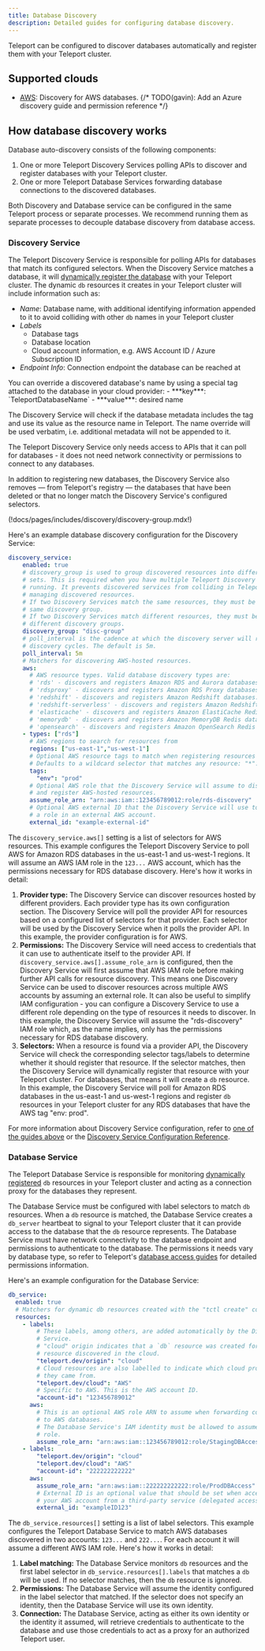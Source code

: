 ```yaml
---
title: Database Discovery
description: Detailed guides for configuring database discovery.
---
```


Teleport can be configured to discover databases automatically and register
them with your Teleport cluster.

## Supported clouds

- [AWS](./databases/aws.mdx): Discovery for AWS databases.
{/* TODO(gavin): Add an Azure discovery guide and permission reference */}

## How database discovery works

Database auto-discovery consists of the following components:

1. One or more Teleport Discovery Services polling APIs to discover and register
  databases with your Teleport cluster.
1. One or more Teleport Database Services forwarding database connections to
  the discovered databases.

Both Discovery and Database service can be configured in the same Teleport
process or separate processes.
We recommend running them as separate processes to decouple database discovery
from database access.

### Discovery Service

The Teleport Discovery Service is responsible for polling APIs for databases
that match its configured selectors.
When the Discovery Service matches a database, it will
[dynamically register the database](../database-access/guides/dynamic-registration.mdx)
with your Teleport cluster.
The dynamic `db` resources it creates in your Teleport cluster will include
information such as:

- *Name*: Database name, with additional identifying information appended to it
          to avoid colliding with other `db` names in your Teleport cluster
- *Labels*
  - Database tags
  - Database location
  - Cloud account information, e.g. AWS Account ID / Azure Subscription ID
- *Endpoint Info*: Connection endpoint the database can be reached at

<Notice type="tip">
You can override a discovered database's name by using a special tag attached
to the database in your cloud provider:
 - ***key***: `TeleportDatabaseName`
 - ***value***: desired name

The Discovery Service will check if the database metadata includes the tag and
use its value as the resource name in Teleport.
The name override will be used verbatim, i.e. additional metadata will not be
appended to it.
</Notice>

The Teleport Discovery Service only needs access to APIs that it can poll for
databases - it does not need network connectivity or permissions to connect to
any databases.

In addition to registering new databases, the Discovery Service also removes
— from Teleport's registry — the databases that have been deleted or that no
longer match the Discovery Service's configured selectors.

(!docs/pages/includes/discovery/discovery-group.mdx!)

Here's an example database discovery configuration for the Discovery Service:

```yaml
discovery_service:
    enabled: true
    # discovery_group is used to group discovered resources into different
    # sets. This is required when you have multiple Teleport Discovery services
    # running. It prevents discovered services from colliding in Teleport when
    # managing discovered resources.
    # If two Discovery Services match the same resources, they must be in the
    # same discovery group.
    # If two Discovery Services match different resources, they must be in
    # different discovery groups.
    discovery_group: "disc-group"
    # poll_interval is the cadence at which the discovery server will run each of its
    # discovery cycles. The default is 5m.
    poll_interval: 5m
    # Matchers for discovering AWS-hosted resources.
    aws:
      # AWS resource types. Valid database discovery types are:
      # 'rds' - discovers and registers Amazon RDS and Aurora databases.
      # 'rdsproxy' - discovers and registers Amazon RDS Proxy databases.
      # 'redshift' - discovers and registers Amazon Redshift databases.
      # 'redshift-serverless' - discovers and registers Amazon Redshift Serverless databases.
      # 'elasticache' - discovers and registers Amazon ElastiCache Redis databases.
      # 'memorydb' - discovers and registers Amazon MemoryDB Redis databases.
      # 'opensearch' - discovers and registers Amazon OpenSearch Redis databases.
    - types: ["rds"]
      # AWS regions to search for resources from
      regions: ["us-east-1","us-west-1"]
      # Optional AWS resource tags to match when registering resources
      # Defaults to a wildcard selector that matches any resource: "*":"*"
      tags:
        "env": "prod"
      # Optional AWS role that the Discovery Service will assume to discover
      # and register AWS-hosted resources.
      assume_role_arn: "arn:aws:iam::123456789012:role/rds-discovery"
      # Optional AWS external ID that the Discovery Service will use to assume
      # a role in an external AWS account.
      external_id: "example-external-id"
```

The `discovery_service.aws[]` setting is a list of selectors for AWS resources.
This example configures the Teleport Discovery Service to poll AWS for Amazon
RDS databases in the us-east-1 and us-west-1 regions.
It will assume an AWS IAM role in the `123...` AWS account, which has
the permissions necessary for RDS database discovery.
Here's how it works in detail:

1. **Provider type:** The Discovery Service can discover resources
  hosted by different providers. Each provider type has its own configuration
  section.
  The Discovery Service will poll the provider API for resources based on a
  configured list of selectors for that provider.
  Each selector will be used by the Discovery Service when it polls the provider
  API.
  In this example, the provider configuration is for AWS.
1. **Permissions:** The Discovery Service will need access to credentials that
  it can use to authenticate itself to the provider API. If
  `discovery_service.aws[].assume_role_arn` is configured, then the Discovery
  Service will first assume that AWS IAM role before making further API calls
  for resource discovery. This means one Discovery Service can be used to
  discover resources across multiple AWS accounts by assuming an external role.
  It can also be useful to simplify IAM configuration - you can configure
  a Discovery Service to use a different role depending on the type of resources
  it needs to discover.
  In this example, the Discovery Service will assume the "rds-discovery" IAM role
  which, as the name implies, only has the permissions necessary for RDS
  database discovery.
1. **Selectors:**
  When a resource is found via a provider API, the Discovery Service will
  check the corresponding selector tags/labels to determine whether it should
  register that resource.
  If the selector matches, then the Discovery Service will dynamically register
  that resource with your Teleport cluster. For databases, that means it will
  create a `db` resource.
  In this example, the Discovery Service will poll for Amazon RDS databases in
  the us-east-1 and us-west-1 regions and register `db` resources in your
  Teleport cluster for any RDS databases that have the AWS tag "env: prod".

For more information about Discovery Service configuration, refer to
[one of the guides above](#supported-clouds) or the
[Discovery Service Configuration Reference](../reference/config.mdx#discovery-service).

### Database Service

The Teleport Database Service is responsible for monitoring
[dynamically registered](../database-access/guides/dynamic-registration.mdx)
`db` resources in your Teleport cluster and acting as a connection proxy for the
databases they represent.

The Database Service must be configured with label selectors to match `db`
resources.
When a `db` resource is matched, the Database Service creates a `db_server`
heartbeat to signal to your Teleport cluster that it can provide access to the
database that the `db` resource represents.
The Database Service must have network connectivity to the database endpoint and
permissions to authenticate to the database.
The permissions it needs vary by database type, so refer to Teleport's
[database access guides](../database-access/introduction.mdx#connect-your-database)
for detailed permissions information.

Here's an example configuration for the Database Service:
```yaml
db_service:
  enabled: true
  # Matchers for dynamic db resources created with the "tctl create" command or by database auto-discovery.
  resources:
    - labels:
        # These labels, among others, are added automatically by the Discovery
        # Service.
        # "cloud" origin indicates that a `db` resource was created for a
        # resource discovered in the cloud.
        "teleport.dev/origin": "cloud"
        # Cloud resources are also labelled to indicate which cloud provider
        # they came from.
        "teleport.dev/cloud": "AWS"
        # Specific to AWS. This is the AWS account ID.
        "account-id": "123456789012"
      aws:
        # This is an optional AWS role ARN to assume when forwarding connections
        # to AWS databases.
        # The Database Service's IAM identity must be allowed to assume this
        # role.
        assume_role_arn: "arn:aws:iam::123456789012:role/StagingDBAccess"
    - labels:
        "teleport.dev/origin": "cloud"
        "teleport.dev/cloud": "AWS"
        "account-id": "222222222222"
      aws:
        assume_role_arn: "arn:aws:iam::222222222222:role/ProdDBAccess"
        # External ID is an optional value that should be set when accessing
        # your AWS account from a third-party service (delegated access).
        external_id: "exampleID123"
```

The `db_service.resources[]` setting is a list of label selectors.
This example configures the Teleport Database Service to match AWS databases
discovered in two accounts: `123...` and `222...`.
For each account it will assume a different AWS IAM role.
Here's how it works in detail:

1. **Label matching:** The Database Service monitors `db` resources and the
  first label selector in `db_service.resources[].labels` that matches a `db`
  will be used. If no selector matches, then the `db` resource is ignored.
1. **Permissions:** The Database Service will assume the identity configured in
  the label selector that matched. If the selector does not specify an identity,
  then the Database Service will use its own identity.
1. **Connection:** The Database Service, acting as either its own identity or
  the identity it assumed, will retrieve credentials to authenticate to the
  database and use those credentials to act as a proxy for an authorized
  Teleport user.
